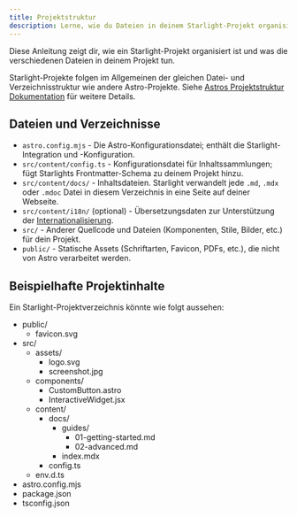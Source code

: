 ```yaml
---
title: Projektstruktur
description: Lerne, wie du Dateien in deinem Starlight-Projekt organisierst.
---
```


Diese Anleitung zeigt dir, wie ein Starlight-Projekt organisiert ist und was die verschiedenen Dateien in deinem Projekt tun.

Starlight-Projekte folgen im Allgemeinen der gleichen Datei- und Verzeichnisstruktur wie andere Astro-Projekte. Siehe [Astros Projektstruktur Dokumentation](https://docs.astro.build/de/core-concepts/project-structure/) für weitere Details.

## Dateien und Verzeichnisse

- `astro.config.mjs` - Die Astro-Konfigurationsdatei; enthält die Starlight-Integration und -Konfiguration.
- `src/content/config.ts` - Konfigurationsdatei für Inhaltssammlungen; fügt Starlights Frontmatter-Schema zu deinem Projekt hinzu.
- `src/content/docs/` - Inhaltsdateien. Starlight verwandelt jede `.md`, `.mdx` oder `.mdoc` Datei in diesem Verzeichnis in eine Seite auf deiner Webseite.
- `src/content/i18n/` (optional) - Übersetzungsdaten zur Unterstützung der [Internationalisierung](/de/guides/i18n/).
- `src/` - Anderer Quellcode und Dateien (Komponenten, Stile, Bilder, etc.) für dein Projekt.
- `public/` - Statische Assets (Schriftarten, Favicon, PDFs, etc.), die nicht von Astro verarbeitet werden.

## Beispielhafte Projektinhalte

Ein Starlight-Projektverzeichnis könnte wie folgt aussehen:


<FileTree>

- public/
  - favicon.svg
- src/
  - assets/
    - logo.svg
    - screenshot.jpg
  - components/
    - CustomButton.astro
    - InteractiveWidget.jsx
  - content/
    - docs/
      - guides/
        - 01-getting-started.md
        - 02-advanced.md
      - index.mdx
    - config.ts
  - env.d.ts
- astro.config.mjs
- package.json
- tsconfig.json

</FileTree>
